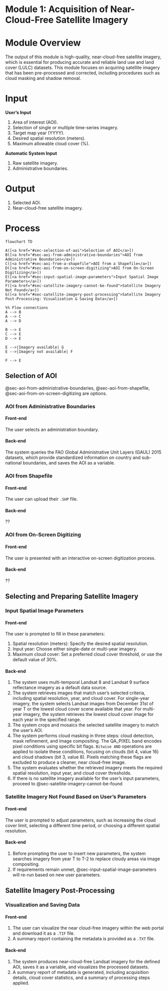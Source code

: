 # Module 1: Acquisition of Near-Cloud-Free Satellite Imagery {#sec-module-1}

# Module Overview {.unnumbered}

The output of this module is high-quality, near-cloud-free satellite imagery, which is essential for producing accurate and reliable land use and land cover (LULC) datasets. This module focuses on acquiring satellite imagery that has been pre-processed and corrected, including procedures such as cloud masking and shadow removal.

# Input {.unnumbered}

**User's Input**

1.  Area of interest (AOI).
2.  Selection of single or multiple time-series imagery.
3.  Target map year (YYYY).
4.  Desired spatial resolution (meters).
5.  Maximum allowable cloud cover (%).

**Automatic System Input**

1.  Raw satellite imagery.
2.  Administrative boundaries.

# Output {.unnumbered}

1.  Selected AOI.
2.  Near-cloud-free satellite imagery.

# Process {.unnumbered}

```mermaid

flowchart TD

A([<a href="#sec-selection-of-aoi">Selection of AOI</a>])
B([<a href="#sec-aoi-from-administrative-boundaries">AOI from Administrative Boundaries</a>])
C([<a href="#sec-aoi-from-a-shapefile">AOI from a Shapefile</a>])
D([<a href="#sec-aoi-from-on-screen-digitizing">AOI from On-Screen Digitizing</a>])
E([<a href="#sec-input-spatial-image-parameters">Input Spatial Image Parameters</a>])
F([<a href="#sec-satellite-imagery-cannot-be-found">Satellite Imagery Not Found</a>])
G([<a href="#sec-satellite-imagery-post-processing">Satellite Imagery Post-Processing: Visualization & Saving Data</a>])

%% Flow connections
A --> B
A --> C
A --> D

B --> E
C --> E
D --> E

E -->|Imagery available| G
E -->|Imagery not available| F

F --> E

```

## Selection of AOI {#sec-selection-of-aoi}

::: callout-note
@sec-aoi-from-administrative-boundaries, @sec-aoi-from-shapefile, @sec-aoi-from-on-screen-digitizing are options.
:::

### AOI from Administrative Boundaries {#sec-aoi-from-administrative-boundaries}

#### Front-end

The user selects an administration boundary.

#### Back-end

The system queries the FAO Global Administrative Unit Layers (GAUL) 2015 datasets, which provide standardized information on country and sub-national boundaries, and saves the AOI as a variable.

### AOI from Shapefile {#sec-aoi-from-shapefile}

#### Front-end

The user can upload their `.SHP` file.

#### Back-end

??

### AOI from On-Screen Digitizing {#sec-aoi-from-on-screen-digitizing}

#### Front-end

The user is presented with an interactive on-screen digitization process.

#### Back-end

??

## Selecting and Preparing Satellite Imagery

### Input Spatial Image Parameters {#sec-input-spatial-image-parameters}

#### Front-end

The user is prompted to fill in these parameters:

1.  Spatial resolution (meters): Specify the desired spatial resolution.
2.  Input year: Choose either single-date or multi-year imagery.
3.  Maximum cloud cover: Set a preferred cloud cover threshold, or use the default value of 30%.

#### Back-end

1.  The system uses multi-temporal Landsat 8 and Landsat 9 surface reflectance imagery as a default data source.
2.  The system retrieves images that match user’s selected criteria, including spatial resolution, year, and cloud cover. For single-year imagery, the system selects Landsat images from December 31st of year T or the lowest cloud cover scene available that year. For multi-year imagery, the system retrieves the lowest cloud cover image for each year in the specified range.
3.  The system crops and mosaics the selected satellite imagery to match the user’s AOI.
4.  The system performs cloud masking in three steps: cloud detection, mask refinement, and image compositing. The QA_PIXEL band encodes pixel conditions using specific bit flags. `Bitwise AND` operations are applied to isolate these conditions, focusing on clouds (bit 4, value 16) and cloud shadows (bit 3, value 8). Pixels matching these flags are excluded to produce a cleaner, near cloud-free image.
5.  The system evaluates whether the retrieved imagery meets the required spatial resolution, input year, and cloud cover thresholds.
6.  If there is no satellite imagery available for the user's input parameters, proceed to @sec-satellite-imagery-cannot-be-found

### Satellite Imagery Not Found Based on User’s Parameters {#sec-satellite-imagery-cannot-be-found}

#### Front-end

The user is prompted to adjust parameters, such as increasing the cloud cover limit, selecting a different time period, or choosing a different spatial resolution.

#### Back-end

1.  Before prompting the user to insert new parameters, the system searches imagery from year T to T-2 to replace cloudy areas via image compositing.
2.  If requirements remain unmet, @sec-input-spatial-image-parameters will re-run based on new user parameters.

## Satellite Imagery Post-Processing

### Visualization and Saving Data

#### Front-end

1.  The user can visualize the near cloud-free imagery within the web portal and download it as a `.TIF` file.
2.  A summary report containing the metadata is provided as a `.TXT` file.

#### Back-end

1.  The system produces near-cloud-free Landsat imagery for the defined AOI, saves it as a variable, and visualizes the processed datasets.
2.  A summary report of metadata is generated, including acquisition details, cloud cover statistics, and a summary of processing steps applied.
